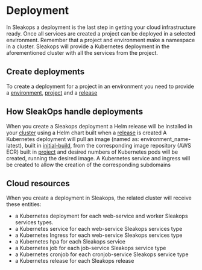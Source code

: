 # Deployment

In Sleakops a deployment is the last step in getting your cloud infrastructure ready. Once all services are created a project can be deployed in a selected environment.
Remember that a project and environment make a namespace in a cluster. Sleakops will provide a Kubernetes deployment in the aforementioned cluster with all the services from the project.

## Create deployments

To create a deployment for a project in an environment you need to provide a [environment](/docs/environment), [project](/docs/project) and a [release](/docs/deployment/release)

## How SleakOps handle deployments

When you create a Sleakops deployment a Helm release will be installed in your [cluster](/docs/cluster) using a Helm chart built when a [release](/docs/deployment/release.mdx) is created
A Kubernetes deployment will pull an image (named as: environment_name-latest), built in [initial-build](/docs/project/initial-build), from the corresponding image repository (AWS ECR) built in [project](/docs/project)
and desired numbers of Kubernetes pods will be created, running the desired image. A Kubernetes service and ingress will be created to allow the creation of the corresponding subdomains

## Cloud resources

When you create a deployment in Sleakops, the related cluster will receive these entities:

- a Kubernetes deployment for each web-service and worker Sleakops services types.
- a Kubernetes service for each web-service Sleakops services type
- a Kubernetes Ingress for each web-service Sleakops services type
- a Kubernetes hpa for each Sleakops service
- a Kubernetes job for each job-service Sleakops service type
- a Kubernetes cronjob for each cronjob-service Sleakops service type
- a Kubernetes release for each Sleakops release
